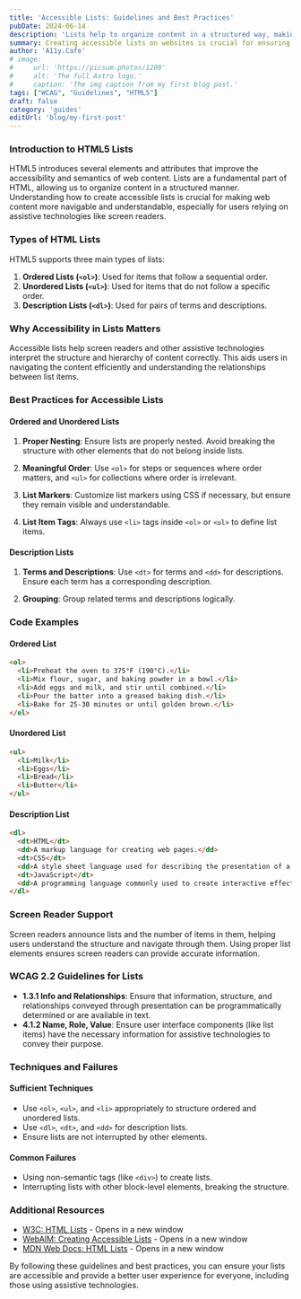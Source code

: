 ```yaml
---
title: 'Accessible Lists: Guidelines and Best Practices'
pubDate: 2024-06-14
description: 'Lists help to organize content in a structured way, making it easier to read and comprehend'
summary: Creating accessible lists on websites is crucial for ensuring that all users, including those who use assistive technologies like screen readers, can navigate and understand your content effectively. Lists help to organize content in a structured way, making it easier to read and comprehend. This article will guide you through the WCAG 2.2 guidelines related to lists and best practices for implementing accessible lists using HTML and ARIA.
author: 'A11y.Cafe'
# image:
#     url: 'https://picsum.photos/1200'
#     alt: 'The full Astro logo.'
#     caption: 'The img caption from my first blog post.'
tags: ["WCAG", "Guidelines", "HTML5"]
draft: false
category: 'guides'
editUrl: 'blog/my-first-post'
---
```


 
### Introduction to HTML5 Lists

HTML5 introduces several elements and attributes that improve the accessibility and semantics of web content. Lists are a fundamental part of HTML, allowing us to organize content in a structured manner. Understanding how to create accessible lists is crucial for making web content more navigable and understandable, especially for users relying on assistive technologies like screen readers.

### Types of HTML Lists

HTML5 supports three main types of lists:

1. **Ordered Lists (`<ol>`)**: Used for items that follow a sequential order.
2. **Unordered Lists (`<ul>`)**: Used for items that do not follow a specific order.
3. **Description Lists (`<dl>`)**: Used for pairs of terms and descriptions.

### Why Accessibility in Lists Matters

Accessible lists help screen readers and other assistive technologies interpret the structure and hierarchy of content correctly. This aids users in navigating the content efficiently and understanding the relationships between list items.

### Best Practices for Accessible Lists

#### Ordered and Unordered Lists

1. **Proper Nesting**: Ensure lists are properly nested. Avoid breaking the structure with other elements that do not belong inside lists.
   
2. **Meaningful Order**: Use `<ol>` for steps or sequences where order matters, and `<ul>` for collections where order is irrelevant.

3. **List Markers**: Customize list markers using CSS if necessary, but ensure they remain visible and understandable.

4. **List Item Tags**: Always use `<li>` tags inside `<ol>` or `<ul>` to define list items.

#### Description Lists

1. **Terms and Descriptions**: Use `<dt>` for terms and `<dd>` for descriptions. Ensure each term has a corresponding description.

2. **Grouping**: Group related terms and descriptions logically.

### Code Examples

#### Ordered List

```html
<ol>
  <li>Preheat the oven to 375°F (190°C).</li>
  <li>Mix flour, sugar, and baking powder in a bowl.</li>
  <li>Add eggs and milk, and stir until combined.</li>
  <li>Pour the batter into a greased baking dish.</li>
  <li>Bake for 25-30 minutes or until golden brown.</li>
</ol>
```

#### Unordered List

```html
<ul>
  <li>Milk</li>
  <li>Eggs</li>
  <li>Bread</li>
  <li>Butter</li>
</ul>
```

#### Description List

```html
<dl>
  <dt>HTML</dt>
  <dd>A markup language for creating web pages.</dd>
  <dt>CSS</dt>
  <dd>A style sheet language used for describing the presentation of a document written in HTML.</dd>
  <dt>JavaScript</dt>
  <dd>A programming language commonly used to create interactive effects within web browsers.</dd>
</dl>
```

### Screen Reader Support

Screen readers announce lists and the number of items in them, helping users understand the structure and navigate through them. Using proper list elements ensures screen readers can provide accurate information.

### WCAG 2.2 Guidelines for Lists

- **1.3.1 Info and Relationships**: Ensure that information, structure, and relationships conveyed through presentation can be programmatically determined or are available in text.
- **4.1.2 Name, Role, Value**: Ensure user interface components (like list items) have the necessary information for assistive technologies to convey their purpose.

### Techniques and Failures

#### Sufficient Techniques

- Use `<ol>`, `<ul>`, and `<li>` appropriately to structure ordered and unordered lists.
- Use `<dl>`, `<dt>`, and `<dd>` for description lists.
- Ensure lists are not interrupted by other elements.

#### Common Failures

- Using non-semantic tags (like `<div>`) to create lists.
- Interrupting lists with other block-level elements, breaking the structure.

### Additional Resources

- [W3C: HTML Lists](https://www.w3.org/TR/html52/grouping-content.html#the-ul-element) - Opens in a new window
- [WebAIM: Creating Accessible Lists](https://webaim.org/techniques/semanticstructure/#lists) - Opens in a new window
- [MDN Web Docs: HTML Lists](https://developer.mozilla.org/en-US/docs/Web/HTML/Element/ul) - Opens in a new window

By following these guidelines and best practices, you can ensure your lists are accessible and provide a better user experience for everyone, including those using assistive technologies.